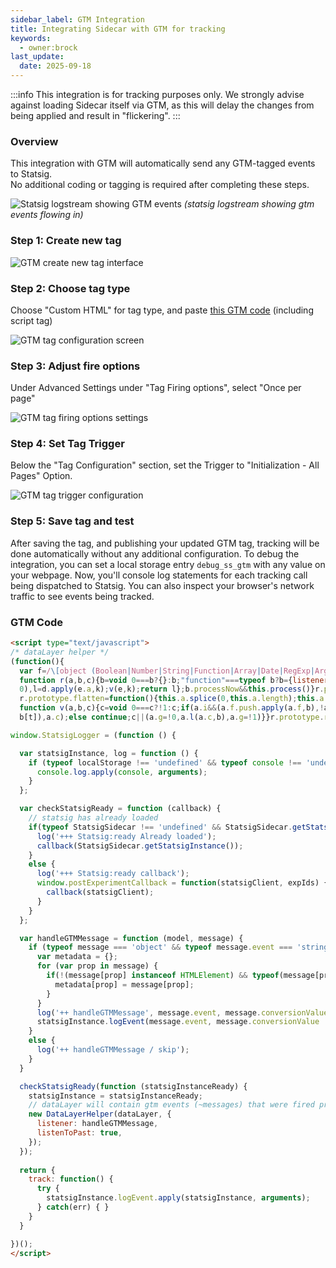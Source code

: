 ```yaml
---
sidebar_label: GTM Integration
title: Integrating Sidecar with GTM for tracking
keywords:
  - owner:brock
last_update:
  date: 2025-09-18
---
```


:::info
This integration is for tracking purposes only. We strongly advise against loading Sidecar itself via GTM, as this will delay the changes from being applied and result in "flickering".
:::

### Overview
This integration with GTM will automatically send any GTM-tagged events to Statsig.<br /> No additional coding or tagging is required after completing these steps.

![Statsig logstream showing GTM events](/img/gtm-logstream.png)
_(statsig logstream showing gtm events flowing in)_

### Step 1: Create new tag 
![GTM create new tag interface](/img/gtm-create-tag.png)

### Step 2: Choose tag type
Choose "Custom HTML" for tag type, and paste [this GTM code](#gtm-code) (including script tag)

![GTM tag configuration screen](/img/gtm-tag-configuration.png)

### Step 3: Adjust fire options
Under Advanced Settings under "Tag Firing options", select "Once per page"

![GTM tag firing options settings](/img/gtm-create-tag-options.png)

### Step 4: Set Tag Trigger
Below the "Tag Configuration" section, set the Trigger to "Initialization - All Pages" Option. 

![GTM tag trigger configuration](/img/gtm-tag-trigger.png)

### Step 5: Save tag and test
After saving the tag, and publishing your updated GTM tag, tracking will be done automatically without any additional configuration.
To debug the integration, you can set a local storage entry `debug_ss_gtm` with any value on your webpage. Now, you'll console log statements for each tracking call being dispatched to Statsig. You can also inspect your browser's network traffic to see events being tracked.

### GTM Code
```html
<script type="text/javascript">
/* dataLayer helper */
(function(){
  var f=/\[object (Boolean|Number|String|Function|Array|Date|RegExp|Arguments)\]/;function g(a){return null==a?String(a):(a=f.exec(Object.prototype.toString.call(Object(a))))?a[1].toLowerCase():"object"}function m(a,b){return Object.prototype.hasOwnProperty.call(Object(a),b)}function n(a){if(!a||"object"!=g(a)||a.nodeType||a==a.window)return!1;try{if(a.constructor&&!m(a,"constructor")&&!m(a.constructor.prototype,"isPrototypeOf"))return!1}catch(c){return!1}for(var b in a);return void 0===b||m(a,b)};function p(a,b){var c={},d=c;a=a.split(".");for(var e=0;e<a.length-1;e++)d=d[a[e]]={};d[a[a.length-1]]=b;return c}function q(a,b){var c=!a._clear,d;for(d in a)if(m(a,d)){var e=a[d];"array"===g(e)&&c?("array"===g(b[d])||(b[d]=[]),q(e,b[d])):n(e)&&c?(n(b[d])||(b[d]={}),q(e,b[d])):b[d]=e}delete b._clear};
  function r(a,b,c){b=void 0===b?{}:b;"function"===typeof b?b={listener:b,listenToPast:void 0===c?!1:c,processNow:!0,commandProcessors:{}}:b={listener:b.listener||function(){},listenToPast:b.listenToPast||!1,processNow:void 0===b.processNow?!0:b.processNow,commandProcessors:b.commandProcessors||{}};this.a=a;this.l=b.listener;this.j=b.listenToPast;this.g=this.i=!1;this.c={};this.f=[];this.b=b.commandProcessors;this.h=u(this);var d=this.a.push,e=this;this.a.push=function(){var k=[].slice.call(arguments,
  0),l=d.apply(e.a,k);v(e,k);return l};b.processNow&&this.process()}r.prototype.process=function(){this.registerProcessor("set",function(){var c={};1===arguments.length&&"object"===g(arguments[0])?c=arguments[0]:2===arguments.length&&"string"===g(arguments[0])&&(c=p(arguments[0],arguments[1]));return c});this.i=!0;for(var a=this.a.length,b=0;b<a;b++)v(this,[this.a[b]],!this.j)};r.prototype.get=function(a){var b=this.c;a=a.split(".");for(var c=0;c<a.length;c++){if(void 0===b[a[c]])return;b=b[a[c]]}return b};
  r.prototype.flatten=function(){this.a.splice(0,this.a.length);this.a[0]={};q(this.c,this.a[0])};r.prototype.registerProcessor=function(a,b){a in this.b||(this.b[a]=[]);this.b[a].push(b)};
  function v(a,b,c){c=void 0===c?!1:c;if(a.i&&(a.f.push.apply(a.f,b),!a.g))for(;0<a.f.length;){b=a.f.shift();if("array"===g(b))a:{var d=a.c;g(b[0]);for(var e=b[0].split("."),k=e.pop(),l=b.slice(1),h=0;h<e.length;h++){if(void 0===d[e[h]])break a;d=d[e[h]]}try{d[k].apply(d,l)}catch(w){}}else if("arguments"===g(b)){e=a;k=[];l=b[0];if(e.b[l])for(d=e.b[l].length,h=0;h<d;h++)k.push(e.b[l][h].apply(e.h,[].slice.call(b,1)));a.f.push.apply(a.f,k)}else if("function"==typeof b)try{b.call(a.h)}catch(w){}else if(n(b))for(var t in b)q(p(t,
  b[t]),a.c);else continue;c||(a.g=!0,a.l(a.c,b),a.g=!1)}}r.prototype.registerProcessor=r.prototype.registerProcessor;r.prototype.flatten=r.prototype.flatten;r.prototype.get=r.prototype.get;r.prototype.process=r.prototype.process;window.DataLayerHelper=r;function u(a){return{set:function(b,c){q(p(b,c),a.c)},get:function(b){return a.get(b)}}};})(); 

window.StatsigLogger = (function () {

  var statsigInstance, log = function () {
    if (typeof localStorage !== 'undefined' && typeof console !== 'undefined' && localStorage.getItem('debug_ss_gtm')) {
      console.log.apply(console, arguments);
    }
  };

  var checkStatsigReady = function (callback) {
    // statsig has already loaded
    if(typeof StatsigSidecar !== 'undefined' && StatsigSidecar.getStatsigInstance()) {
      log('+++ Statsig:ready Already loaded');
      callback(StatsigSidecar.getStatsigInstance());
    }
    else {
      log('+++ Statsig:ready callback');
      window.postExperimentCallback = function(statsigClient, expIds) {
        callback(statsigClient);
      }
    }
  };

  var handleGTMMessage = function (model, message) {    
    if (typeof message === 'object' && typeof message.event === 'string') {
      var metadata = {};
      for (var prop in message) {
        if(!(message[prop] instanceof HTMLElement) && typeof(message[prop]) !== 'object') {
          metadata[prop] = message[prop];
        }
      }
      log('++ handleGTMMessage', message.event, message.conversionValue || null, metadata);
      statsigInstance.logEvent(message.event, message.conversionValue || null, metadata);
    }
    else {
      log('++ handleGTMMessage / skip');
    }
  }

  checkStatsigReady(function (statsigInstanceReady) {
    statsigInstance = statsigInstanceReady;
    // dataLayer will contain gtm events (~messages) that were fired pre statsig readiness
    new DataLayerHelper(dataLayer, {
      listener: handleGTMMessage,
      listenToPast: true,
    });
  });
  
  return {
    track: function() {
      try {
        statsigInstance.logEvent.apply(statsigInstance, arguments);
      } catch(err) { } 
    }
  }

})();
</script>
```
